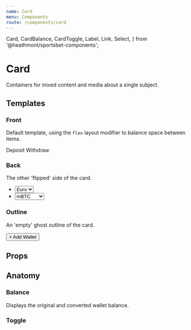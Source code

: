 ```yaml
---
name: Card
menu: Components
route: /components/card
---
```


  Card,
  CardBalance,
  CardToggle,
  Label,
  Link,
  Select,
} from '@heathmont/sportsbet-components';

# Card

Containers for mixed content and media about a single subject.

## Templates

### Front

Default template, using the `flex` layout modifier to balance space between items.

<Playground>
  <Card flex>
    <CardToggle />
    <CardBalance
      from={{
        currency: 'Bitcoin',
        value: 1526.56,
        unit: 'mBTC',
        unitTitle: 'Millibitcoin',
      }}
      to={{ currency: 'Dollars', value: 354568.68, unit: 'USD' }}
    />
    <div>
      <Link style={{ marginRight: spacing() }}>Deposit</Link>
      <Link disabled>Withdraw</Link>
    </div>
  </Card>
</Playground>

### Back

The other 'flipped' side of the card.

<Playground>
  <Card template="back">
    <CardToggle back />
    <form>
      <ul>
        <li>
          <Label text="Converted currency">
            <Select short>
              <option value="euro">Euro</option>
              <option value="gbp">GBP</option>
              <option value="usd">USD</option>
            </Select>
          </Label>
        </li>
        <li>
          <Label text="Balance in">
            <Select short>
              <option value="euro">mBTC</option>
              <option value="gbp">Doge</option>
              <option value="usd">Ethereum</option>
            </Select>
          </Label>
        </li>
      </ul>
    </form>
  </Card>
</Playground>

### Outline

An 'empty' ghost outline of the card.

<Playground>
  <Card template="outline">
    <button>+ Add Wallet</button>
  </Card>
</Playground>

## Props

<PropsTable of={Card} />

## Anatomy

### Balance

Displays the original and converted wallet balance.

<Playground>
  <CardBalance
    from={{
      currency: 'Bitcoin',
      value: 1526.56,
      unit: 'mBTC',
      unitTitle: 'Millibitcoin',
    }}
    to={{ currency: 'Dollars', value: 354568.68, unit: 'USD' }}
  />
</Playground>

<PropsTable of={CardBalance} />

### Toggle

<Playground>
  <CardToggle />
</Playground>

<PropsTable of={CardToggle} />
